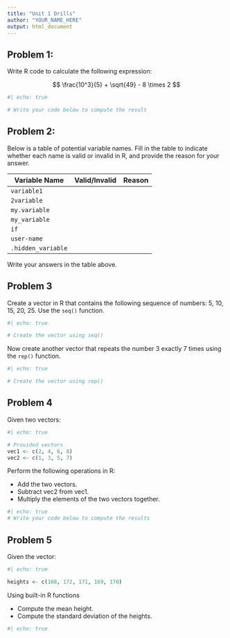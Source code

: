 ```yaml
---
title: "Unit 1 Drills"
author: "YOUR_NAME_HERE"
output: html_document
---
```


## Problem 1:

Write R code to calculate the following expression:

$$ \frac{10^3}{5} + \sqrt{49} - 8 \times 2 $$

```r
#| echo: true

# Write your code below to compute the result

```

## Problem 2:

Below is a table of potential variable names. Fill in the table to indicate whether each name is valid or invalid in R, and provide the reason for your answer.

| Variable Name      | Valid/Invalid | Reason |
|--------------------|---------------|--------|
| `variable1`        |               |        |
| `2variable`        |               |        |
| `my.variable`      |               |        |
| `my_variable`      |               |        |
| `if`               |               |        |
| `user-name`        |               |        |
| `.hidden_variable` |               |        |

Write your answers in the table above.

## Problem 3

Create a vector in R that contains the following sequence of numbers: 5, 10, 15, 20, 25. Use the `seq()` function.

```r
#| echo: true

# Create the vector using seq()

```

Now create another vector that repeats the number 3 exactly 7 times using the `rep()` function.

```r
#| echo: true

# Create the vector using rep()

```

## Problem 4

Given two vectors:

```r
#| echo: true

# Provided vectors
vec1 <- c(2, 4, 6, 8)
vec2 <- c(1, 3, 5, 7)
```

Perform the following operations in R:

- Add the two vectors. 
- Subtract vec2 from vec1. 
- Multiply the elements of the two vectors together.

```r
#| echo: true
# Write your code below to compute the results

```

## Problem 5

Given the vector:

``` r
#| echo: true

heights <- c(168, 172, 171, 169, 170)
```

Using built-in R functions

- Compute the mean height.
- Compute the standard deviation of the heights.

``` r
#| echo: true


```


